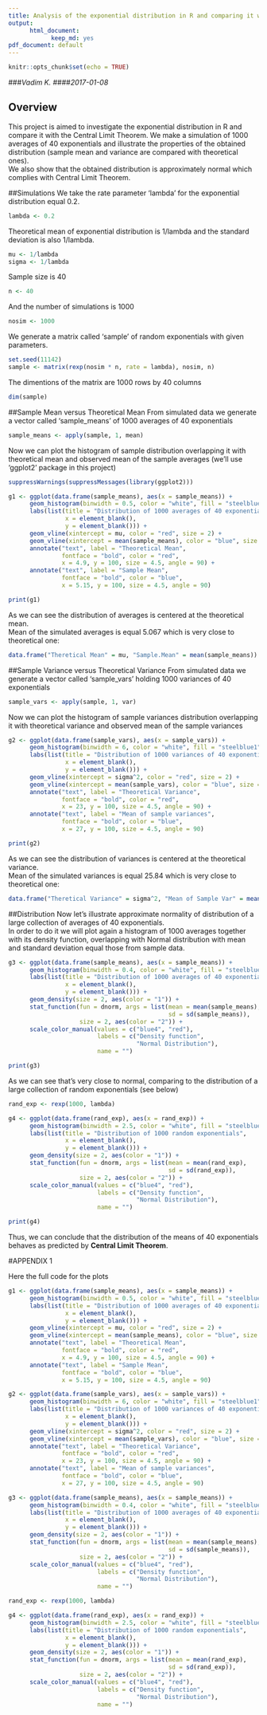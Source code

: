 ```yaml
---
title: Analysis of the exponential distribution in R and comparing it with the Central Limit Theorem
output:
      html_document:
            keep_md: yes
pdf_document: default
---
```


```r
knitr::opts_chunk$set(echo = TRUE)
```

###_Vadim K._ 
####_2017-01-08_

## Overview
This project is aimed to investigate the exponential distribution in R and compare it with the Central Limit Theorem. We make a simulation of 1000 averages of 40 exponentials and illustrate the properties of the obtained distribution (sample mean and variance are compared with theoretical ones).  
We also show that the obtained distribution is approximately normal which complies with Central Limit Theorem.

##Simulations
We take the rate parameter 'lambda' for the exponential distribution equal 0.2.
```r
lambda <- 0.2
```

Theoretical mean of exponential distribution is 1/lambda and the standard deviation is also 1/lambda.
```r
mu <- 1/lambda
sigma <- 1/lambda
```

Sample size is 40
```r
n <- 40
```

And the number of simulations is 1000
```r
nosim <- 1000
```

We generate a matrix called 'sample' of random exponentials with given parameters. 
```r
set.seed(11142)
sample <- matrix(rexp(nosim * n, rate = lambda), nosim, n)
```

The dimentions of the matrix are 1000 rows by 40 columns 
```r
dim(sample)
```


##Sample Mean versus Theoretical Mean
From simulated data we generate a vector called 'sample_means' of 1000 averages of 40 exponentials
```r
sample_means <- apply(sample, 1, mean)
```

Now we can plot the histogram of sample distribution overlapping it with theoretical mean and observed mean of the sample averages (we'll use 'ggplot2' package in this project)
```r
suppressWarnings(suppressMessages(library(ggplot2)))
```

```r
g1 <- ggplot(data.frame(sample_means), aes(x = sample_means)) + 
      geom_histogram(binwidth = 0.5, color = "white", fill = "steelblue1") +
      labs(list(title = "Distribution of 1000 averages of 40 exponentials", 
                x = element_blank(),
                y = element_blank())) +
      geom_vline(xintercept = mu, color = "red", size = 2) +
      geom_vline(xintercept = mean(sample_means), color = "blue", size = 2) +
      annotate("text", label = "Theoretical Mean", 
               fontface = "bold", color = "red", 
               x = 4.9, y = 100, size = 4.5, angle = 90) + 
      annotate("text", label = "Sample Mean", 
               fontface = "bold", color = "blue", 
               x = 5.15, y = 100, size = 4.5, angle = 90)
```

```r
print(g1)
```

As we can see the distribution of averages is centered at the theoretical mean.  
Mean of the simulated averages is equal 5.067 which is very close to theoretical one:
```r
data.frame("Theretical Mean" = mu, "Sample.Mean" = mean(sample_means))
```


##Sample Variance versus Theoretical Variance
From simulated data we generate a vector called 'sample_vars' holding 1000 variances of 40 exponentials

```r
sample_vars <- apply(sample, 1, var)
```

Now we can plot the histogram of sample variances distribution overlapping it with theoretical variance and observed mean of the sample variances
```r
g2 <- ggplot(data.frame(sample_vars), aes(x = sample_vars)) + 
      geom_histogram(binwidth = 6, color = "white", fill = "steelblue1") +
      labs(list(title = "Distribution of 1000 variances of 40 exponentials", 
                x = element_blank(),
                y = element_blank())) +
      geom_vline(xintercept = sigma^2, color = "red", size = 2) +
      geom_vline(xintercept = mean(sample_vars), color = "blue", size = 2) +
      annotate("text", label = "Theoretical Variance", 
               fontface = "bold", color = "red", 
               x = 23, y = 100, size = 4.5, angle = 90) + 
      annotate("text", label = "Mean of sample variances", 
               fontface = "bold", color = "blue", 
               x = 27, y = 100, size = 4.5, angle = 90)
```

```r
print(g2)
```

As we can see the distribution of variances is centered at the theoretical variance.    
Mean of the simulated variances is equal 25.84 which is very close to theoretical one:
```r
data.frame("Theretical Variance" = sigma^2, "Mean of Sample Var" = mean(sample_vars))
```

##Distribution
Now let's illustrate approximate normality of distribution of a large collection of averages of 40 exponentials.  
In order to do it we will plot again a histogram of 1000 averages together with its density function, overlapping with Normal distribution with mean and standard deviation equal those from sample data.

```r
g3 <- ggplot(data.frame(sample_means), aes(x = sample_means)) + 
      geom_histogram(binwidth = 0.4, color = "white", fill = "steelblue1", aes(y = ..density..)) +
      labs(list(title = "Distribution of 1000 averages of 40 exponentials", 
                x = element_blank(),
                y = element_blank())) +
      geom_density(size = 2, aes(color = "1")) + 
      stat_function(fun = dnorm, args = list(mean = mean(sample_means), 
                                             sd = sd(sample_means)), 
                    size = 2, aes(color = "2")) + 
      scale_color_manual(values = c("blue4", "red"),
                         labels = c("Density function",
                                    "Normal Distribution"),
                         name = "")
```

```r
print(g3)
```

As we can see that's very close to normal, comparing to the distribution of a large collection of random exponentials (see below)
```r
rand_exp <- rexp(1000, lambda)

g4 <- ggplot(data.frame(rand_exp), aes(x = rand_exp)) + 
      geom_histogram(binwidth = 2.5, color = "white", fill = "steelblue1", aes(y = ..density..)) +
      labs(list(title = "Distribution of 1000 random exponentials", 
                x = element_blank(),
                y = element_blank())) +
      geom_density(size = 2, aes(color = "1")) + 
      stat_function(fun = dnorm, args = list(mean = mean(rand_exp), 
                                             sd = sd(rand_exp)), 
                    size = 2, aes(color = "2")) + 
      scale_color_manual(values = c("blue4", "red"),
                         labels = c("Density function",
                                    "Normal Distribution"),
                         name = "")
```

```r
print(g4)
```

Thus, we can conclude that the distribution of the means of 40 exponentials behaves as predicted by **Central Limit Theorem**.


\pagebreak

#APPENDIX 1

Here the full code for the plots

```r
g1 <- ggplot(data.frame(sample_means), aes(x = sample_means)) + 
      geom_histogram(binwidth = 0.5, color = "white", fill = "steelblue1") +
      labs(list(title = "Distribution of 1000 averages of 40 exponentials", 
                x = element_blank(),
                y = element_blank())) +
      geom_vline(xintercept = mu, color = "red", size = 2) +
      geom_vline(xintercept = mean(sample_means), color = "blue", size = 2) +
      annotate("text", label = "Theoretical Mean", 
               fontface = "bold", color = "red", 
               x = 4.9, y = 100, size = 4.5, angle = 90) + 
      annotate("text", label = "Sample Mean", 
               fontface = "bold", color = "blue", 
               x = 5.15, y = 100, size = 4.5, angle = 90)
```

```r
g2 <- ggplot(data.frame(sample_vars), aes(x = sample_vars)) + 
      geom_histogram(binwidth = 6, color = "white", fill = "steelblue1") +
      labs(list(title = "Distribution of 1000 variances of 40 exponentials", 
                x = element_blank(),
                y = element_blank())) +
      geom_vline(xintercept = sigma^2, color = "red", size = 2) +
      geom_vline(xintercept = mean(sample_vars), color = "blue", size = 2) +
      annotate("text", label = "Theoretical Variance", 
               fontface = "bold", color = "red", 
               x = 23, y = 100, size = 4.5, angle = 90) + 
      annotate("text", label = "Mean of sample variances", 
               fontface = "bold", color = "blue", 
               x = 27, y = 100, size = 4.5, angle = 90)
```

```r
g3 <- ggplot(data.frame(sample_means), aes(x = sample_means)) + 
      geom_histogram(binwidth = 0.4, color = "white", fill = "steelblue1", aes(y = ..density..)) +
      labs(list(title = "Distribution of 1000 averages of 40 exponentials", 
                x = element_blank(),
                y = element_blank())) +
      geom_density(size = 2, aes(color = "1")) + 
      stat_function(fun = dnorm, args = list(mean = mean(sample_means), 
                                             sd = sd(sample_means)), 
                    size = 2, aes(color = "2")) + 
      scale_color_manual(values = c("blue4", "red"),
                         labels = c("Density function",
                                    "Normal Distribution"),
                         name = "")
```

```r
rand_exp <- rexp(1000, lambda)

g4 <- ggplot(data.frame(rand_exp), aes(x = rand_exp)) + 
      geom_histogram(binwidth = 2.5, color = "white", fill = "steelblue1", aes(y = ..density..)) +
      labs(list(title = "Distribution of 1000 random exponentials", 
                x = element_blank(),
                y = element_blank())) +
      geom_density(size = 2, aes(color = "1")) + 
      stat_function(fun = dnorm, args = list(mean = mean(rand_exp), 
                                             sd = sd(rand_exp)), 
                    size = 2, aes(color = "2")) + 
      scale_color_manual(values = c("blue4", "red"),
                         labels = c("Density function",
                                    "Normal Distribution"),
                         name = "")
```








